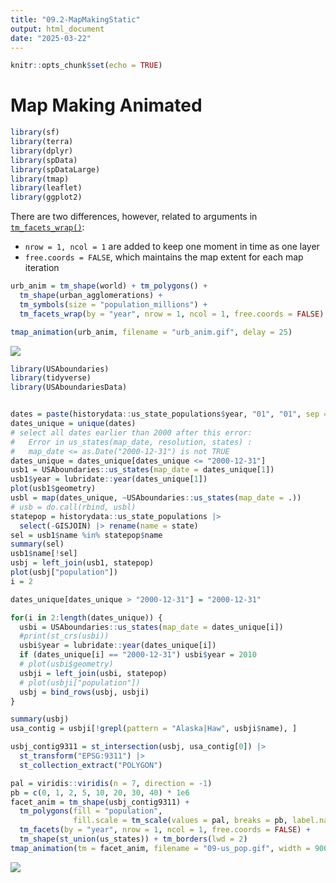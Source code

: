 ```yaml
---
title: "09.2-MapMakingStatic"
output: html_document
date: "2025-03-22"
---
```


```r
knitr::opts_chunk$set(echo = TRUE)
```

# Map Making Animated

```r
library(sf)
library(terra)
library(dplyr)
library(spData)
library(spDataLarge)
library(tmap)
library(leaflet)
library(ggplot2)
```

There are two differences, however, related to arguments in [`tm_facets_wrap()`](https://r-tmap.github.io/tmap/reference/tm_facets.html):

-   `nrow = 1, ncol = 1` are added to keep one moment in time as one layer
-   `free.coords = FALSE`, which maintains the map extent for each map iteration

```r
urb_anim = tm_shape(world) + tm_polygons() + 
  tm_shape(urban_agglomerations) + 
  tm_symbols(size = "population_millions") +
  tm_facets_wrap(by = "year", nrow = 1, ncol = 1, free.coords = FALSE)
```

```r
tmap_animation(urb_anim, filename = "urb_anim.gif", delay = 25)
```

![](images/urb_anim.gif)

```r
library(USAboundaries)
library(tidyverse)
library(USAboundariesData)
```

```r

```

```r
dates = paste(historydata::us_state_populations$year, "01", "01", sep = "-")
dates_unique = unique(dates)
# select all dates earlier than 2000 after this error:
#   Error in us_states(map_date, resolution, states) : 
#   map_date <= as.Date("2000-12-31") is not TRUE
dates_unique = dates_unique[dates_unique <= "2000-12-31"]
usb1 = USAboundaries::us_states(map_date = dates_unique[1])
usb1$year = lubridate::year(dates_unique[1])
plot(usb1$geometry)
usbl = map(dates_unique, ~USAboundaries::us_states(map_date = .))
# usb = do.call(rbind, usbl)
statepop = historydata::us_state_populations |>
  select(-GISJOIN) |> rename(name = state) 
sel = usb1$name %in% statepop$name
summary(sel)
usb1$name[!sel]
usbj = left_join(usb1, statepop)
plot(usbj["population"])
i = 2

dates_unique[dates_unique > "2000-12-31"] = "2000-12-31"

for(i in 2:length(dates_unique)) {
  usbi = USAboundaries::us_states(map_date = dates_unique[i])
  #print(st_crs(usbi))
  usbi$year = lubridate::year(dates_unique[i])
  if (dates_unique[i] == "2000-12-31") usbi$year = 2010
  # plot(usbi$geometry)
  usbji = left_join(usbi, statepop)
  # plot(usbji["population"])
  usbj = bind_rows(usbj, usbji)
}

summary(usbj)
usa_contig = usbji[!grepl(pattern = "Alaska|Haw", usbji$name), ]

usbj_contig9311 = st_intersection(usbj, usa_contig[0]) |>
  st_transform("EPSG:9311") |> 
  st_collection_extract("POLYGON")

pal = viridis::viridis(n = 7, direction = -1)
pb = c(0, 1, 2, 5, 10, 20, 30, 40) * 1e6
facet_anim = tm_shape(usbj_contig9311) +
  tm_polygons(fill = "population",
              fill.scale = tm_scale(values = pal, breaks = pb, label.na = FALSE)) +
  tm_facets(by = "year", nrow = 1, ncol = 1, free.coords = FALSE) +
  tm_shape(st_union(us_states)) + tm_borders(lwd = 2)
tmap_animation(tm = facet_anim, filename = "09-us_pop.gif", width = 900, height = 600)
```

![](images/09-us_pop.gif)
